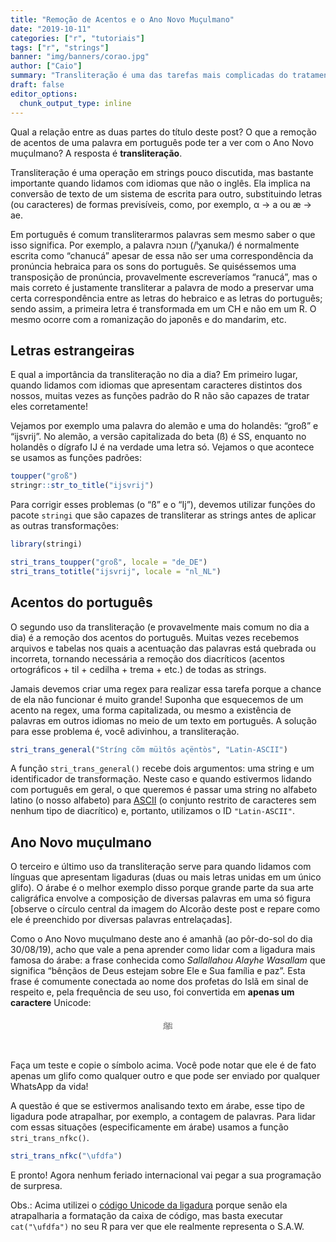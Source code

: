```yaml
---
title: "Remoção de Acentos e o Ano Novo Muçulmano"
date: "2019-10-11"
categories: ["r", "tutoriais"]
tags: ["r", "strings"]
banner: "img/banners/corao.jpg"
author: ["Caio"]
summary: "Transliteração é uma das tarefas mais complicadas do tratamento de strings, mas o pacote stringi pode nos salvar."
draft: false
editor_options: 
  chunk_output_type: inline
---
```


Qual a relação entre as duas partes do título deste post? O que a remoção de
acentos de uma palavra em português pode ter a ver com o Ano Novo muçulmano? A
resposta é **transliteração**.

Transliteração é uma operação em strings pouco discutida, mas bastante
importante quando lidamos com idiomas que não o inglês. Ela implica na conversão
de texto de um sistema de escrita para outro, substituindo letras (ou
caracteres) de formas previsíveis, como, por exemplo, α → a ou æ → ae.

Em português é comum transliterarmos palavras sem mesmo saber o que isso
significa. Por exemplo, a palavra חנוכה (/ˡχanuka/) é normalmente escrita como 
"chanucá" apesar de essa não ser uma correspondência da pronúncia hebraica para
os sons do português. Se quiséssemos uma transposição de pronúncia,
provavelmente escreveríamos "ranucá", mas o mais correto é justamente
transliterar a palavra de modo a preservar uma certa correspondência entre as
letras do hebraico e as letras do português; sendo assim, a primeira letra é
transformada em um CH e não em um R. O mesmo ocorre com a romanização do japonês
e do mandarim, etc.

## Letras estrangeiras

E qual a importância da transliteração no dia a dia? Em primeiro lugar, quando
lidamos com idiomas que apresentam caracteres distintos dos nossos, muitas vezes
as funções padrão do R não são capazes de tratar eles corretamente!

Vejamos por exemplo uma palavra do alemão e uma do holandês: "groß" e "ijsvrij".
No alemão, a versão capitalizada do beta (ß) é SS, enquanto no holandês o
dígrafo IJ é na verdade uma letra só. Vejamos o que acontece se usamos as
funções padrões:

```r
toupper("groß")
stringr::str_to_title("ijsvrij")
```

Para corrigir esses problemas (o "ß" e o "Ij"), devemos utilizar funções do
pacote `stringi` que são capazes de transliterar as strings antes de aplicar
as outras transformações:

```r
library(stringi)

stri_trans_toupper("groß", locale = "de_DE")
stri_trans_totitle("ijsvrij", locale = "nl_NL")
```

## Acentos do português

O segundo uso da transliteração (e provavelmente mais comum no dia a dia) é a
remoção dos acentos do português. Muitas vezes recebemos arquivos e tabelas nos
quais a acentuação das palavras está quebrada ou incorreta, tornando necessária
a remoção dos diacríticos (acentos ortográficos + til + cedilha + trema + etc.)
de todas as strings.

Jamais devemos criar uma regex para realizar essa tarefa porque a chance de ela
não funcionar é muito grande! Suponha que esquecemos de um acento na regex, uma
forma capitalizada, ou mesmo a existência de palavras em outros idiomas no meio
de um texto em português. A solução para esse problema é, você adivinhou, a
transliteração.

```r
stri_trans_general("Stríng cõm müìtôs açëntòs", "Latin-ASCII")
```

A função `stri_trans_general()` recebe dois argumentos: uma string e um
identificador de transformação. Neste caso e quando estivermos lidando com
português em geral, o que queremos é passar uma string no alfabeto latino (o
nosso alfabeto) para [ASCII](https://en.wikipedia.org/wiki/ASCII) (o conjunto
restrito de caracteres sem nenhum tipo de diacrítico) e, portanto, utilizamos o
ID `"Latin-ASCII"`.

## Ano Novo muçulmano

O terceiro e último uso da transliteração serve para quando lidamos com línguas
que apresentam ligaduras (duas ou mais letras unidas em um único glifo). O árabe
é o melhor exemplo disso porque grande parte da sua arte caligráfica envolve a
composição de diversas palavras em uma só figura [observe o círculo central da
imagem do Alcorão deste post e repare como ele é preenchido por diversas
palavras entrelaçadas].

Como o Ano Novo muçulmano deste ano é amanhã (ao pôr-do-sol do dia 30/08/19),
acho que vale a pena aprender como lidar com a ligadura mais famosa do árabe:
a frase conhecida como _Sallallahou Alayhe Wasallam_ que significa "bênçãos de
Deus estejam sobre Ele e Sua família e paz". Esta frase é comumente conectada ao
nome dos profetas do Islã em sinal de respeito e, pela frequência de seu uso,
foi convertida em **apenas um caractere** Unicode:

<center style = "margin-bottom: 40px;">ﷺ</center>


Faça um teste e copie o símbolo acima. Você pode notar que ele é de fato apenas
um glifo como qualquer outro e que pode ser enviado por qualquer WhatsApp da
vida!

A questão é que se estivermos analisando texto em árabe, esse tipo de ligadura
pode atrapalhar, por exemplo, a contagem de palavras. Para lidar com essas
situações (especificamente em árabe) usamos a função `stri_trans_nfkc()`.

```r
stri_trans_nfkc("\ufdfa")
```

E pronto! Agora nenhum feriado internacional vai pegar a sua programação de
surpresa.

Obs.: Acima utilizei o
[código Unicode da ligadura](https://www.utf8icons.com/character/65018/arabic-ligature-sallallahou-alayhe-wasallam)
porque senão ela atrapalharia a formatação da caixa de código,
mas basta executar `cat("\ufdfa")` no seu R para ver que ele realmente
representa o S.A.W.
